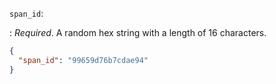 `span_id`:

: _Required_. A random hex string with a length of 16 characters.

  ```json
  {
    "span_id": "99659d76b7cdae94"
  }
  ```
